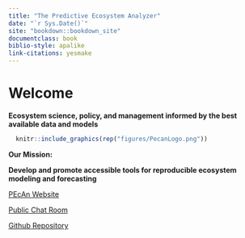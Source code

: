 ```yaml
--- 
title: "The Predictive Ecosystem Analyzer"
date: "`r Sys.Date()`"
site: "bookdown::bookdown_site"
documentclass: book
biblio-style: apalike
link-citations: yesmake 
---
```


# Welcome {-}

**Ecosystem science, policy, and management informed by the best available data and models**

```r
  knitr::include_graphics(rep("figures/PecanLogo.png"))
```

**Our Mission:**


**Develop and promote accessible tools for reproducible ecosystem modeling and forecasting**



[PEcAn Website](http://pecanproject.github.io/)

[Public Chat Room](https://gitter.im/PecanProject/pecan)

[Github Repository](https://github.com/PecanProject/pecan)

